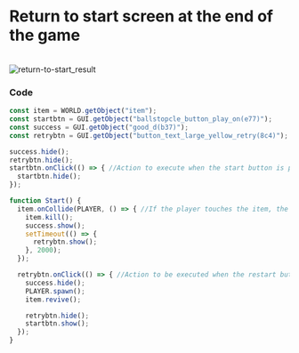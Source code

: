 # Return to start screen at the end of the game

<br/>
<img src='/images/snippet/game-flow/return-to-start_result.gif' alt='return-to-start_result' loading="lazy" decoding="async" style={{width: '100%'}}/>

### Code

```js showLineNumbers copy {8,13,21}
const item = WORLD.getObject("item");
const startbtn = GUI.getObject("ballstopcle_button_play_on(e77)");
const success = GUI.getObject("good_d(b37)");
const retrybtn = GUI.getObject("button_text_large_yellow_retry(8c4)");

success.hide();
retrybtn.hide();
startbtn.onClick(() => { //Action to execute when the start button is pressed
  startbtn.hide();
});

function Start() {
  item.onCollide(PLAYER, () => { //If the player touches the item, the game ends
    item.kill();
    success.show();
    setTimeout(() => {
      retrybtn.show();
    }, 2000);
  });

  retrybtn.onClick(() => { //Action to be executed when the restart button is pressed
    success.hide();
    PLAYER.spawn();
    item.revive();

    retrybtn.hide();
    startbtn.show();
  });
}
```

